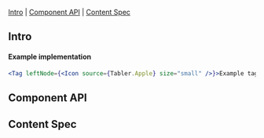 
<Meta of={Stories} />

<Title>Tag</Title>

[Intro](#Intro) | [Component API](#ComponentAPI) | [Content Spec](#ContentSpec)

## Intro <a id="Intro" />

<Canvas of={Stories.Default} sourceState="none" />

#### Example implementation

```jsx
<Tag leftNode={<Icon source={Tabler.Apple} size="small" />}>Example tag</Tag>
```

## Component API <a id="ComponentAPI" />

<ArgTypes of={Stories.Default} />

## Content Spec <a id="ContentSpec" />

<Figma
  showLink
  height="100%"
  url="https://www.figma.com/file/9FDwjR8lYvincseDkKypC4/Component-Documentations?type=design&node-id=759-70081&mode=dev"
/>
